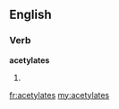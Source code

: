==English==

===Verb===
'''acetylates'''

# {{third-person singular of|[[acetylate]]}}

[[fr:acetylates]]
[[my:acetylates]]